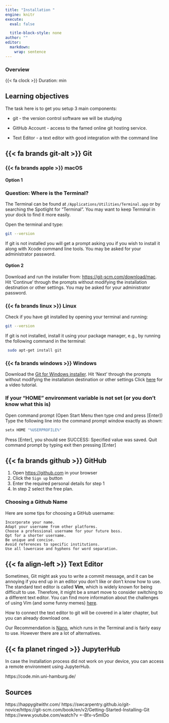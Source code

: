 ```yaml
---
title: "Installation "
engine: knitr
execute:
  eval: false

  title-block-style: none
author: ""
editor: 
  markdown: 
    wrap: sentence
---
```


::: callout-note
### Overview

{{< fa clock >}} Duration: min
:::

## Learning objectives

The task here is to get you setup 3 main components:
 
-   git - the version control software we will be studying

-   GitHub Account - access to the famed online git hosting service.

-   Text Editor - a text editor with good integration with the command line

## {{< fa brands git-alt >}} Git

### {{< fa brands apple >}} macOS

#### Option 1

::: {.callout-tip collapse="false"}
### Question: Where is the Terminal?

The Terminal can be found at `/Applications/Utilities/Terminal.app` or by searching the Spotlight for "Terminal".
You may want to keep Terminal in your dock to find it more easily.
:::

Open the terminal and type:

```bash
git --version
```

If git is not installed you will get a prompt asking you if you wish to install it along with Xcode command line tools.
You may be asked for your administrator password.

#### Option 2

Download and run the installer from: [https://git-scm.com/download/mac](https://git-scm.com/download/mac).
Hit 'Continue' through the prompts without modifying the installation destination or other settings.
You may be asked for your administrator password.

### {{< fa brands linux >}} Linux

Check if you have git installed by opening your terminal and running:

```bash
git --version
```

If git is not installed, install it using your package manager, e.g., by running the following command in the terminal:

```bash
 sudo apt-get install git 
```

### {{< fa brands windows >}} Windows

Download the [Git for Windows installer](https://git-scm.com/download/win).
Hit 'Next' through the prompts without modifying the installation destination or other settings
Click [here](https://www.youtube.com/watch?v=-Bfx-v5mIDo) for a video tutorial.

::: {.callout-tip collapse="true"}
### If your "HOME" environment variable is not set (or you don't know what this is)

Open command prompt (Open Start Menu then type cmd and press \[Enter\]) Type the following line into the command prompt window exactly as shown:

```bash
setx HOME "%USERPROFILE%"
```

Press \[Enter\], you should see SUCCESS: Specified value was saved.
Quit command prompt by typing exit then pressing \[Enter\]
:::

## {{< fa brands github >}} GitHub

1.  Open <https://github.com> in your browser
2.  Click the `Sign up` button
3.  Enter the required personal details for step 1
4.  In step 2 select the free plan.

::: {.callout-tip collapse="true"}
### Choosing a Github Name

Here are some tips for choosing a GitHub username:

```         
Incorporate your name.
Adapt your username from other platforms.
Choose a professional username for your future boss.
Opt for a shorter username.
Be unique and concise.
Avoid references to specific institutions.
Use all lowercase and hyphens for word separation.
```
:::

## {{< fa align-left >}} Text Editor 

Sometimes, Git might ask you to write a commit message, and it can be annoying if you end up in an editor you don't like or don't know how to use.
The standard text editor is called **Vim**, which is widely known for being difficult to use. 
Therefore, it might be a smart move to consider switching to a different text editor. You can find more information about the challenges of using Vim (and some funny memes) [here](https://stackoverflow.blog/2017/05/23/stack-overflow-helping-one-million-developers-exit-vim/).

How to connect the text editor to git will be covered in a later chapter, but you can already download one.

Our Recommendation is [Nano](https://www.nano-editor.org/docs.php), which runs in the Terminal and is fairly easy to use.
However there are a lot of alternatives.

## {{< fa planet ringed >}} JupyterHub

In case the Installation process did not work on your device, you can access a remote environment using JupyterHub.

https://code.min.uni-hamburg.de/

## Sources 

https://happygitwithr.com/ https://swcarpentry.github.io/git-novice/https://git-scm.com/book/en/v2/Getting-Started-Installing-Git https://www.youtube.com/watch?v
=-Bfx-v5mIDo

